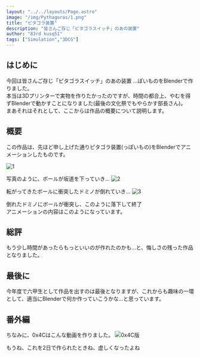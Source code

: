 ```yaml
---
layout: "../../layouts/Page.astro"
image: "/img/Pythagoras/1.png"
title: "ピタゴラ装置"
description: "皆さんご存じ「ピタゴラスイッチ」のあの装置"
author: "83rd kusq51"
tags: ["Simulation","3DCG"]
---
```

## はじめに
今回は皆さんご存じ「ピタゴラスイッチ」のあの装置
...ぽいものをBlenderで作りました。<br/>
本当は3Dプリンターで実物を作りたかったのですが、時間の都合上、やむを得ずBlenderで動かすことになりました(最後の文化祭でもやらかす部長さん)。<br/>
まあそれはそれとして、ここからは作品の概要について説明します。
## 概要
この作品は、先ほど申し上げた通りピタゴラ装置(っぽいもの)をBlenderでアニメーションしたものです。

![1](/img/Pythagoras/1.png)

写真のように、ボールが坂道を下っていき...
![2](/img/Pythagoras/2.png)

転がってきたボールに衝突したドミノが倒れていき...
![3](/img/Pythagoras/3.png)

倒れたドミノにボールが衝突し、このように落下して終了<br/>
アニメーションの内容はこのようになっています。
## 総評
もう少し時間があったらもっといいのが作れたのかも...と、悔しさの残った作品となりました。
## 最後に
今年度で六甲生として作品を出すのは最後となりますが、これからも趣味の一環として、適当にBlenderで何か作っていこうかな...と思っています。

## 番外編
ちなみに、0x4Cはこんな動画を作りました。
![0x4C版](/img/Pythagoras/pythagoras_0x4c.avif)

もうね、これを2日で作られたときね、虚しくなったよね